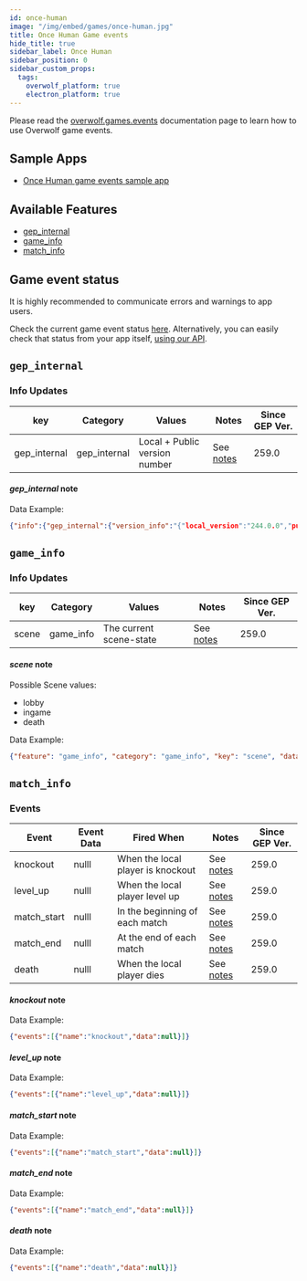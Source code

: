 ```yaml
---
id: once-human
image: "/img/embed/games/once-human.jpg"
title: Once Human Game events
hide_title: true
sidebar_label: Once Human
sidebar_position: 0
sidebar_custom_props:
  tags:
    overwolf_platform: true
    electron_platform: true
---
```


<!-- GENERATED USING /scripts/generate.js -->

<head>
  <meta name="keywords" content="API for Once Human, Once Human API, SDK for Once Human, Once Human SDK"/>
</head>

<GameInfo gameId={23930} page="docs" />

Please read the [overwolf.games.events](/api/live-game-data) documentation page to learn how to use Overwolf game events.

## Sample Apps
* [Once Human game events sample app](https://github.com/overwolf/events-sample-app)

## Available Features

* [gep_internal](#gep_internal)
* [game_info](#game_info)
* [match_info](#match_info)

## Game event status

It is highly recommended to communicate errors and warnings to app users.

Check the current game event status [here](/status/). Alternatively, you can easily check that status from your app itself, [using our API](/topics/using-events/how-to-check-events-status-from-app).

## `gep_internal`

### Info Updates

key          | Category    | Values                    | Notes                 | Since GEP Ver. |
------------ | ------------| ------------------------- | --------------------- | ------------- |
gep_internal | gep_internal| Local + Public version number|See [notes](#gep_internal-note)|   259.0       |

#### *gep_internal* note

Data Example:

```json
{"info":{"gep_internal":{"version_info":"{"local_version":"244.0.0","public_version":"258.0.0","is_updated":true}"}},"feature":"gep_internal"}
```

## `game_info`

### Info Updates

key          | Category    | Values                    | Notes                 | Since GEP Ver. |
------------ | ------------| ------------------------- | --------------------- | ------------- |
scene        | game_info   | The current scene-state   |See [notes](#scene-note) |   259.0       |

#### *scene* note

Possible Scene values:

* lobby
* ingame
* death

Data Example:

```json
{"feature": "game_info", "category": "game_info", "key": "scene", "data": "lobby"}
```

## `match_info`

### Events

Event       | Event Data   | Fired When    | Notes                                  | Since GEP Ver. |
------------| -------------| --------------| -------------------------------------- | ---------------|
knockout |  nulll            | When the local player is knockout| See [notes](#knockout-note) |259.0|
level_up |   nulll            | When the local player level up| See [notes](#level_up-note) |259.0|
match_start |  nulll            | In the beginning of each match| See [notes](#match_start-note) |259.0|
match_end   |  nulll            | At the end of each match| See [notes](#match_end-note) |259.0|
death   |  nulll            | When the local player dies| See [notes](#death-note) |259.0|

#### *knockout* note

Data Example:

```json
{"events":[{"name":"knockout","data":null}]}
```

#### *level_up* note

Data Example:

```json
{"events":[{"name":"level_up","data":null}]}
```

#### *match_start* note

Data Example:

```json
{"events":[{"name":"match_start","data":null}]}
```

#### *match_end* note

Data Example:

```json
{"events":[{"name":"match_end","data":null}]}
```

#### *death* note

Data Example:

```json
{"events":[{"name":"death","data":null}]}
```
